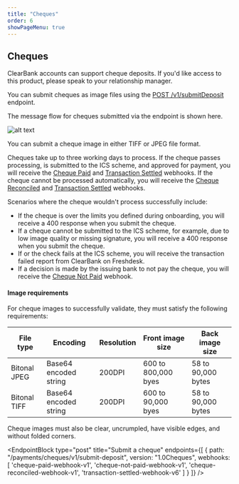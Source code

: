 ```yaml
---
title: "Cheques"
order: 6
showPageMenu: true
---
```



## Cheques

ClearBank accounts can support cheque deposits. If you'd like access to this product, please speak to your relationship manager.

You can submit cheques as image files using the [POST /v1/submitDeposit](#Submit-a-cheque) endpoint.

The message flow for cheques submitted via the endpoint is shown here.

![alt text](/assets/images/cheque_endpoint.svg "Message flow diagram explaining how to submit cheques via the endpoint. This is explained in the text below.")

You can submit a cheque image in either TIFF or JPEG file format.

Cheques take up to three working days to process. If the cheque passes processing, is submitted to the ICS scheme, and approved for payment, you will receive the [Cheque Paid](#cheque-paid-webhook) and [Transaction Settled](#transaction-settled-webhook) webhooks. If the cheque cannot be processed automatically, you will receive the [Cheque Reconciled](#cheque-reconciled-webhook) and [Transaction Settled](#transaction-settled-webhook) webhooks.

Scenarios where the cheque wouldn't process successfully include:
- If the cheque is over the limits you defined during onboarding, you will receive a 400 response when you submit the cheque.
- If a cheque cannot be submitted to the ICS scheme, for example, due to low image quality or missing signature, you will receive a 400 response when you submit the cheque.
- If or the check fails at the ICS scheme, you will receive the transaction failed report from ClearBank on Freshdesk.
- If a decision is made by the issuing bank to not pay the cheque, you will receive the [Cheque Not Paid](#cheque-not-paid-webhook) webhook.

#### Image requirements
For cheque images to successfully validate, they must satisfy the following requirements:

| File type | Encoding | Resolution | Front image size | Back image size| 
|--|--|--|--|--|
| Bitonal JPEG | Base64 encoded string | 200DPI | 600 to 800,000 byes | 58 to 90,000 bytes |
| Bitonal TIFF | Base64 encoded string | 200DPI | 600 to 90,000 byes | 58 to 90,000 bytes |

Cheque images must also be clear, uncrumpled, have visible edges, and without folded corners.

<EndpointBlock
  type="post"
  title="Submit a cheque"
  endpoints={[
    {
      path: "/payments/cheques/v1/submit-deposit",
      version: "1.0Cheques",
       webhooks: [
        'cheque-paid-webhook-v1',
        'cheque-not-paid-webhook-v1',
        'cheque-reconciled-webhook-v1',
        'transaction-settled-webhook-v6'
       ]
    }
  ]}
/>

<WebhookPlaceholder render='cheque-paid-webhook-v1' />
<WebhookPlaceholder render='cheque-not-paid-webhook-v1' />
<WebhookPlaceholder render='cheque-reconciled-webhook-v1' />
<WebhookPlaceholder render='transaction-settled-webhook-v6' />